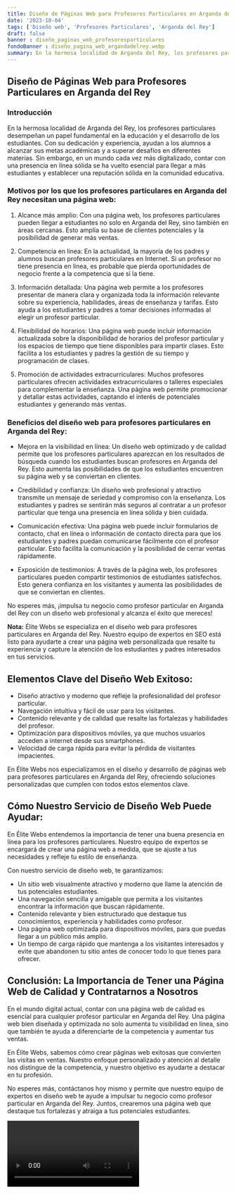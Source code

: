 ```yaml
---
title: Diseño de Páginas Web para Profesores Particulares en Arganda del Rey
date: '2023-10-04'
tags: ['Diseño web', 'Profesores Particulares', 'Arganda del Rey']
draft: false
banner : diseño_paginas_web_profesoresparticulares
fondoBanner : diseño_pagina_web_argandadelrey.webp
summary: En la hermosa localidad de Arganda del Rey, los profesores particulares desempeñan un papel fundamental en la educación y el desarrollo de los estudiantes. Con su dedicación y experiencia, ayudan a los alumnos a alcanzar sus metas académicas y a superar desafíos en diferentes materias. Sin embargo, en un mundo cada vez más digitalizado, contar con una presencia en línea sólida se ha vuelto esencial para llegar a más estudiantes y establecer una reputación sólida en la comunidad educativa.
---
```


## Diseño de Páginas Web para Profesores Particulares en Arganda del Rey

### Introducción

En la hermosa localidad de Arganda del Rey, los profesores particulares desempeñan un papel fundamental en la educación y el desarrollo de los estudiantes. Con su dedicación y experiencia, ayudan a los alumnos a alcanzar sus metas académicas y a superar desafíos en diferentes materias. Sin embargo, en un mundo cada vez más digitalizado, contar con una presencia en línea sólida se ha vuelto esencial para llegar a más estudiantes y establecer una reputación sólida en la comunidad educativa.

### Motivos por los que los profesores particulares en Arganda del Rey necesitan una página web:

1. Alcance más amplio: Con una página web, los profesores particulares pueden llegar a estudiantes no solo en Arganda del Rey, sino también en áreas cercanas. Esto amplía su base de clientes potenciales y la posibilidad de generar más ventas.

2. Competencia en línea: En la actualidad, la mayoría de los padres y alumnos buscan profesores particulares en Internet. Si un profesor no tiene presencia en línea, es probable que pierda oportunidades de negocio frente a la competencia que sí la tiene.

3. Información detallada: Una página web permite a los profesores presentar de manera clara y organizada toda la información relevante sobre su experiencia, habilidades, áreas de enseñanza y tarifas. Esto ayuda a los estudiantes y padres a tomar decisiones informadas al elegir un profesor particular.

4. Flexibilidad de horarios: Una página web puede incluir información actualizada sobre la disponibilidad de horarios del profesor particular y los espacios de tiempo que tiene disponibles para impartir clases. Esto facilita a los estudiantes y padres la gestión de su tiempo y programación de clases.

5. Promoción de actividades extracurriculares: Muchos profesores particulares ofrecen actividades extracurriculares o talleres especiales para complementar la enseñanza. Una página web permite promocionar y detallar estas actividades, captando el interés de potenciales estudiantes y generando más ventas.

### Beneficios del diseño web para profesores particulares en Arganda del Rey:

- Mejora en la visibilidad en línea: Un diseño web optimizado y de calidad permite que los profesores particulares aparezcan en los resultados de búsqueda cuando los estudiantes buscan profesores en Arganda del Rey. Esto aumenta las posibilidades de que los estudiantes encuentren su página web y se conviertan en clientes.

- Credibilidad y confianza: Un diseño web profesional y atractivo transmite un mensaje de seriedad y compromiso con la enseñanza. Los estudiantes y padres se sentirán más seguros al contratar a un profesor particular que tenga una presencia en línea sólida y bien cuidada.

- Comunicación efectiva: Una página web puede incluir formularios de contacto, chat en línea o información de contacto directa para que los estudiantes y padres puedan comunicarse fácilmente con el profesor particular. Esto facilita la comunicación y la posibilidad de cerrar ventas rápidamente.

- Exposición de testimonios: A través de la página web, los profesores particulares pueden compartir testimonios de estudiantes satisfechos. Esto genera confianza en los visitantes y aumenta las posibilidades de que se conviertan en clientes.

No esperes más, ¡impulsa tu negocio como profesor particular en Arganda del Rey con un diseño web profesional y alcanza el éxito que mereces!

**Nota:** Élite Webs se especializa en el diseño web para profesores particulares en Arganda del Rey. Nuestro equipo de expertos en SEO está listo para ayudarte a crear una página web personalizada que resalte tu experiencia y capture la atención de los estudiantes y padres interesados en tus servicios.

<GifSeo />

<Cta />

## Elementos Clave del Diseño Web Exitoso:

- Diseño atractivo y moderno que refleje la profesionalidad del profesor particular.
- Navegación intuitiva y fácil de usar para los visitantes.
- Contenido relevante y de calidad que resalte las fortalezas y habilidades del profesor.
- Optimización para dispositivos móviles, ya que muchos usuarios acceden a internet desde sus smartphones.
- Velocidad de carga rápida para evitar la pérdida de visitantes impacientes.

En Élite Webs nos especializamos en el diseño y desarrollo de páginas web para profesores particulares en Arganda del Rey, ofreciendo soluciones personalizadas que cumplen con todos estos elementos clave. 

## Cómo Nuestro Servicio de Diseño Web Puede Ayudar:

En Élite Webs entendemos la importancia de tener una buena presencia en línea para los profesores particulares. Nuestro equipo de expertos se encargará de crear una página web a medida, que se ajuste a tus necesidades y refleje tu estilo de enseñanza.

Con nuestro servicio de diseño web, te garantizamos:

- Un sitio web visualmente atractivo y moderno que llame la atención de tus potenciales estudiantes.
- Una navegación sencilla y amigable que permita a los visitantes encontrar la información que buscan rápidamente.
- Contenido relevante y bien estructurado que destaque tus conocimientos, experiencia y habilidades como profesor.
- Una página web optimizada para dispositivos móviles, para que puedas llegar a un público más amplio.
- Un tiempo de carga rápido que mantenga a los visitantes interesados y evite que abandonen tu sitio antes de conocer todo lo que tienes para ofrecer.

## Conclusión: La Importancia de Tener una Página Web de Calidad y Contratarnos a Nosotros

En el mundo digital actual, contar con una página web de calidad es esencial para cualquier profesor particular en Arganda del Rey. Una página web bien diseñada y optimizada no solo aumenta tu visibilidad en línea, sino que también te ayuda a diferenciarte de la competencia y aumentar tus ventas.

En Élite Webs, sabemos cómo crear páginas web exitosas que convierten las visitas en ventas. Nuestro enfoque personalizado y atención al detalle nos distingue de la competencia, y nuestro objetivo es ayudarte a destacar en tu profesión.

No esperes más, contáctanos hoy mismo y permite que nuestro equipo de expertos en diseño web te ayude a impulsar tu negocio como profesor particular en Arganda del Rey. Juntos, crearemos una página web que destaque tus fortalezas y atraiga a tus potenciales estudiantes.

<Video />

<CtaBot job='Profesores Particulares' city='Arganda del Rey'/>

<Gmaps query='Arganda del Rey+españa+maps' />